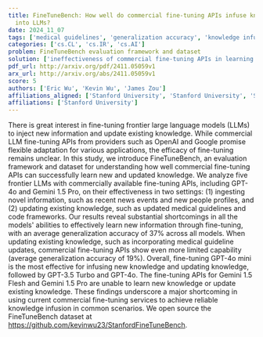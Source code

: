 ```yaml
---
title: FineTuneBench: How well do commercial fine-tuning APIs infuse knowledge
  into LLMs?
date: 2024_11_07
tags: ['medical guidelines', 'generalization accuracy', 'knowledge infusion', 'fine-tuning', 'evaluation framework', 'commercial APIs', 'large language models', 'GPT-4o', 'Gemini 1.5 Pro', 'LLMs']
categories: ['cs.CL', 'cs.IR', 'cs.AI']
problem: FineTuneBench evaluation framework and dataset
solution: ['ineffectiveness of commercial fine-tuning APIs in learning new and updated knowledge']
pdf_url: http://arxiv.org/pdf/2411.05059v1
arx_url: http://arxiv.org/abs/2411.05059v1
score: 5
authors: ['Eric Wu', 'Kevin Wu', 'James Zou']
affiliations_aligned: ['Stanford University', 'Stanford University', 'Stanford University']
affiliations: ['Stanford University']
---
```



There is great interest in fine-tuning frontier large language models (LLMs)
to inject new information and update existing knowledge. While commercial LLM
fine-tuning APIs from providers such as OpenAI and Google promise flexible
adaptation for various applications, the efficacy of fine-tuning remains
unclear. In this study, we introduce FineTuneBench, an evaluation framework and
dataset for understanding how well commercial fine-tuning APIs can successfully
learn new and updated knowledge. We analyze five frontier LLMs with
commercially available fine-tuning APIs, including GPT-4o and Gemini 1.5 Pro,
on their effectiveness in two settings: (1) ingesting novel information, such
as recent news events and new people profiles, and (2) updating existing
knowledge, such as updated medical guidelines and code frameworks. Our results
reveal substantial shortcomings in all the models' abilities to effectively
learn new information through fine-tuning, with an average generalization
accuracy of 37% across all models. When updating existing knowledge, such as
incorporating medical guideline updates, commercial fine-tuning APIs show even
more limited capability (average generalization accuracy of 19%). Overall,
fine-tuning GPT-4o mini is the most effective for infusing new knowledge and
updating knowledge, followed by GPT-3.5 Turbo and GPT-4o. The fine-tuning APIs
for Gemini 1.5 Flesh and Gemini 1.5 Pro are unable to learn new knowledge or
update existing knowledge. These findings underscore a major shortcoming in
using current commercial fine-tuning services to achieve reliable knowledge
infusion in common scenarios. We open source the FineTuneBench dataset at
https://github.com/kevinwu23/StanfordFineTuneBench.